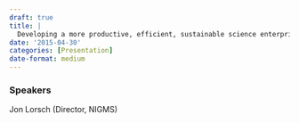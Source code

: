 ```yaml
---
draft: true 
title: |
  Developing a more productive, efficient, sustainable science enterprise
date: '2015-04-30'
categories: [Presentation]
date-format: medium 
---
```



### Speakers  
Jon Lorsch (Director, NIGMS)



